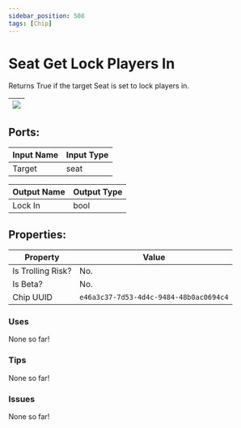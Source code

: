 ```yaml
---
sidebar_position: 508
tags: [Chip]
---
```


# Seat Get Lock Players In


Returns True if the target Seat is set to lock players in.

| ![](https://images-ext-2.discordapp.net/external/MPmIaQzlEPmgGWlgi-WxBBXt0Bjv_zWPkg1y1f_sy3s/https/www.recroomcircuits.com/image/circuit/absolute-value?width=206&height=108) |
|-----|

## Ports:

| Input Name | Input Type |
|-----------|-----------|
| Target | seat |

| Output Name | Output Type |
|-----------|-----------|
| Lock In | bool |

## Properties:

| Property  | Value |
|-------------------|-----------|
| Is Trolling Risk? | No. |
| Is Beta? | No. |
| Chip UUID | `e46a3c37-7d53-4d4c-9484-48b0ac0694c4` |

### Uses

None so far!

### Tips

None so far!

### Issues

None so far!